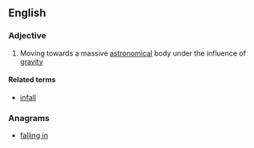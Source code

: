 ==English==

===Adjective===
{{en-adj|-}}

# {{context|astronomy}} Moving towards a massive [[astronomical]] body under the influence of [[gravity]]

====Related terms====
* [[infall]]

===Anagrams===
* [[falling in#English|falling in]]